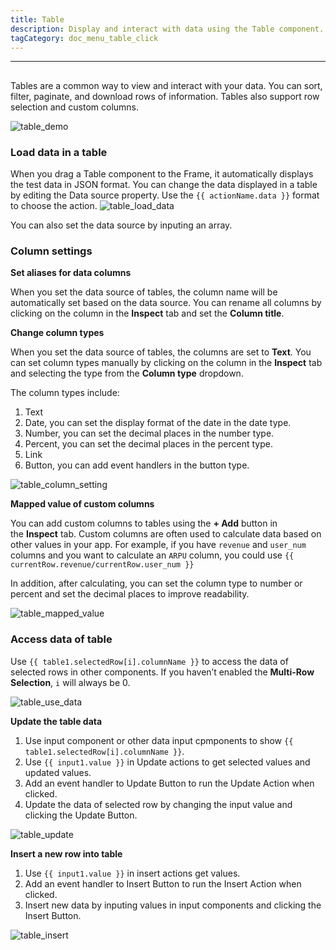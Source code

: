 ```yaml
---
title: Table
description: Display and interact with data using the Table component.
tagCategory: doc_menu_table_click
---
```

---

## <Heading hidden>Table</Heading>

Tables are a common way to view and interact with your data. You can sort, filter, paginate, and download rows of information. Tables also support row selection and custom columns.

![table_demo](https://github.com/illacloud/illacloud.com/blob/main/src/img/docs/table_demo.png)

### Load data in a table

When you drag a Table component to the Frame, it automatically displays the test data in JSON format. You can change the data displayed in a table by editing the Data source property. Use the `{{ actionName.data }}` format to choose the action.
![table_load_data](https://github.com/illacloud/illacloud.com/blob/main/src/img/docs/table_load_data.png)

You can also set the data source by inputing an array. 

### Column settings

**Set aliases for data columns**

When you set the data source of tables, the column name will be automatically set based on the data source. You can rename all columns by clicking on the column in the **Inspect** tab and set the **Column title**.

**Change column types**

When you set the data source of tables, the columns are set to **Text**. You can set column types manually by clicking on the column in the **Inspect** tab and selecting the type from the **Column type** dropdown. 

The column types include: 

1. Text
2. Date, you can set the display format of the date in the date type.
3. Number, you can set the decimal places in the number type. 
4. Percent, you can set the decimal places in the percent type.
5. Link
6. Button, you can add event handlers in the button type.

![table_column_setting](https://github.com/illacloud/illacloud.com/blob/main/src/img/docs/table_column_setting.png)

**Mapped value of custom columns**

You can add custom columns to tables using the **+ Add** button in the **Inspect** tab. Custom columns are often used to calculate data based on other values in your app. For example, if you have `revenue` and `user_num` columns and you want to calculate an `ARPU` column, you could use `{{ currentRow.revenue/currentRow.user_num }}`

In addition, after calculating, you can set the column type to number or percent and set the decimal places to improve readability.

![table_mapped_value](https://github.com/illacloud/illacloud.com/blob/main/src/img/docs/table_mapped_value.png)

### Access data of table

Use `{{ table1.selectedRow[i].columnName }}` to access the data of selected rows in other components. If you haven’t enabled the **Multi-Row Selection**, `i` will always be 0. 

![table_use_data](https://github.com/illacloud/illacloud.com/blob/main/src/img/docs/table_use_data.png)

**Update the table data**

1. Use input component or other data input cpmponents to show `{{ table1.selectedRow[i].columnName }}`. 
2. Use `{{ input1.value }}` in Update actions to get selected values and updated values. 
3. Add an event handler to Update Button to run the Update Action when clicked.
4. Update the data of selected row by changing the input value and clicking the Update Button.

![table_update](https://github.com/illacloud/illacloud.com/blob/main/src/img/docs/table_update.png)

**Insert a new row into table**

1. Use `{{ input1.value }}` in insert actions get values. 
2. Add an event handler to Insert Button to run the Insert Action when clicked. 
3. Insert new data by inputing values in input components and clicking the Insert Button.

![table_insert](https://github.com/illacloud/illacloud.com/blob/main/src/img/docs/table_insert.png)
